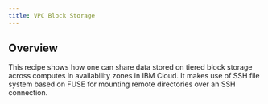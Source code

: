 ```yaml
---
title: VPC Block Storage
---
```



<PageDescription>


</PageDescription>

## **Overview**
This recipe shows how one can share data stored on tiered block storage across computes in availability zones in IBM Cloud. It makes use of SSH file system based on FUSE for mounting remote directories over an SSH connection. 

